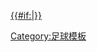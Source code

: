 [[2012/13賽季歐霸盃#外圍賽第二圈|{{#if:{{{dc|}}}|{{nowrap|2012/13-{zh:球季;zh-hans:赛季;zh-hant:球季;zh-cn:赛季;}--{zh:歐霸盃;zh-hans:欧洲联赛;zh-hant:歐霸盃;zh-cn:欧洲联赛;}-}}}} {{nowrap| 外圍賽第二-{zh:圈;zh-hans:轮;zh-hant:圈;zh-cn:轮;}-}}]]<!--
--><noinclude>[[Category:足球模板]]</noinclude>